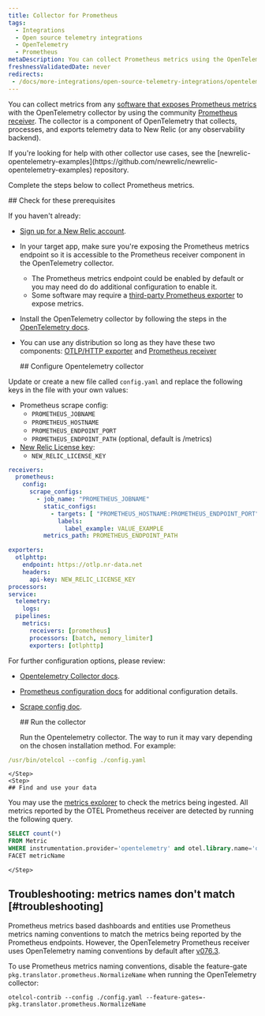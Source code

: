 ```yaml
---
title: Collector for Prometheus
tags:
  - Integrations
  - Open source telemetry integrations
  - OpenTelemetry
  - Prometheus
metaDescription: You can collect Prometheus metrics using the OpenTelemetry collector.
freshnessValidatedDate: never
redirects:
 - /docs/more-integrations/open-source-telemetry-integrations/opentelemetry/collector/collector-configuration-examples/opentelemetry-collector-prometheus/
---
```


You can collect metrics from any [software that exposes Prometheus metrics](https://prometheus.io/docs/instrumenting/exporters/) with the OpenTelemetry collector by using the community [Prometheus receiver](https://github.com/open-telemetry/opentelemetry-collector-contrib/tree/main/receiver/prometheusreceiver). The collector is a component of OpenTelemetry that collects, processes, and exports telemetry data to New Relic (or any observability backend).

<Callout variant="tip">
  If you're looking for help with other collector use cases, see the [newrelic-opentelemetry-examples](https://github.com/newrelic/newrelic-opentelemetry-examples) repository.
</Callout>

Complete the steps below to collect Prometheus metrics.

<Steps>
    <Step>
    ## Check for these prerequisites

If you haven't already:

* [Sign up for a New Relic account](https://newrelic.com/signup).
* In your target app, make sure you're exposing the Prometheus metrics endpoint so it is accessible to the Prometheus receiver component in the OpenTelemetry collector.
  * The Prometheus metrics endpoint could be enabled by default or you may need do do additional configuration to enable it.
  * Some software may require a [third-party Prometheus exporter](https://prometheus.io/docs/instrumenting/exporters/#third-party-exporters) to expose metrics.
* Install the OpenTelemetry collector by following the steps in the [OpenTelemetry docs](https://opentelemetry.io/docs/collector/getting-started/).
* You can use any distribution so long as they have these two components: [OTLP/HTTP exporter](https://github.com/open-telemetry/opentelemetry-collector/tree/main/exporter/otlphttpexporter) and [Prometheus receiver](https://github.com/open-telemetry/opentelemetry-collector-contrib/tree/main/receiver/prometheusreceiver)

    </Step>
    <Step>
    ## Configure Opentelemetry collector

Update or create a new file called `config.yaml` and replace the following keys in the file with your own values:

* Prometheus scrape config:
    * `PROMETHEUS_JOBNAME`
    * `PROMETHEUS_HOSTNAME`
    * `PROMETHEUS_ENDPOINT_PORT`
    * `PROMETHEUS_ENDPOINT_PATH`  (optional, default is /metrics)
* [New Relic License key](/docs/apis/intro-apis/new-relic-api-keys/#license-key):
	* `NEW_RELIC_LICENSE_KEY`

```yaml
receivers:
  prometheus:
    config:
      scrape_configs:
        - job_name: "PROMETHEUS_JOBNAME"
          static_configs:
            - targets: [ "PROMETHEUS_HOSTNAME:PROMETHEUS_ENDPOINT_PORT" ]
              labels:
                label_example: VALUE_EXAMPLE
          metrics_path: PROMETHEUS_ENDPOINT_PATH

exporters:
  otlphttp:
    endpoint: https://otlp.nr-data.net
    headers:
      api-key: NEW_RELIC_LICENSE_KEY
processors:
service:
  telemetry:
    logs:
  pipelines:
    metrics:
      receivers: [prometheus]
      processors: [batch, memory_limiter]
      exporters: [otlphttp]
```

For further configuration options, please review:

* [Opentelemetry Collector docs](https://opentelemetry.io/docs/collector/configuration/).
* [Prometheus configuration docs](https://prometheus.io/docs/prometheus/latest/configuration/configuration/) for additional configuration details.
* [Scrape config doc](https://prometheus.io/docs/prometheus/latest/configuration/configuration/#scrape_config).

    </Step>
    <Step>
    ## Run the collector

    Run the Opentelemetry collector. The way to run it may vary depending on the chosen installation method. For example:

```yaml
/usr/bin/otelcol --config ./config.yaml
```

    </Step>
    <Step>
    ## Find and use your data

You may use the [metrics explorer](/docs/query-your-data/explore-query-data/browse-data/introduction-data-explorer) to check the metrics being ingested. All metrics reported by the OTEL Prometheus receiver are detected by running the following query.

```sql
SELECT count(*)
FROM Metric
WHERE instrumentation.provider='opentelemetry' and otel.library.name='otelcol/prometheusreceiver'
FACET metricName
```

    </Step>
</Steps>

## Troubleshooting: metrics names don't match [#troubleshooting]

  Prometheus metrics based dashboards and entities use Prometheus metrics naming conventions to match the metrics being reported by the Prometheus endpoints. However, the OpenTelemetry Prometheus receiver uses OpenTelemetry naming conventions by default after [v076.3](https://github.com/open-telemetry/opentelemetry-collector-contrib/releases/tag/v0.76.3).

  To use Prometheus metrics naming conventions, disable the feature-gate `pkg.translator.prometheus.NormalizeName` when running the OpenTelemetry collector:

  ```shell
  otelcol-contrib --config ./config.yaml --feature-gates=-pkg.translator.prometheus.NormalizeName
  ```
